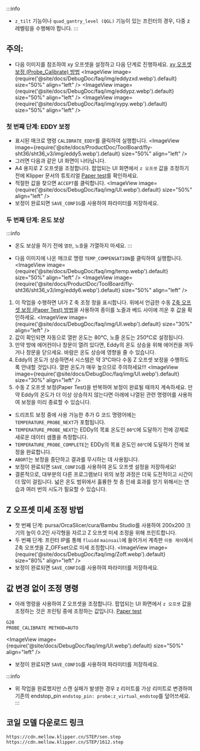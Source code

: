 :::info
* `z_tilt` 기능이나 `quad_gantry_level (QGL)` 기능이 있는 프린터의 경우, 다중 z 레벨링을 수행해야 합니다.
:::

## 주의:
* 다음 이미지를 참조하여 xy 오프셋을 설정하고 다음 단계로 진행하세요. [xy 오프셋 보정 (Probe_Calibrate) 방법](https://www.klipper3d.org/Probe_Calibrate)
<ImageView image={require('@site/docs/DebugDoc/faq/img/eddyzxd.webp').default} size="50%" align="left" />
<ImageView image={require('@site/docs/DebugDoc/faq/img/eddypz.webp').default} size="50%" align="left" />
<ImageView image={require('@site/docs/DebugDoc/faq/img/xypy.webp').default} size="50%" align="left" />

### 첫 번째 단계: EDDY 보정
* 표시된 매크로 명령 `CALIBRATE_EDDY`를 클릭하여 실행합니다.
<ImageView image={require('@site/docs/ProductDoc/ToolBoard/fly-sht36/sht36_v3/img/eddy5.webp').default} size="50%" align="left" />
* 그러면 다음과 같은 UI 화면이 나타납니다.
* A4 용지로 Z 오프셋을 조정합니다. 팝업되는 UI 화면에서 `z 오프셋` 값을 조정하기 전에 Klipper 문서의 튜토리얼 [Paper test](https://www.klipper3d.org/Bed_Level.html#the-paper-test)를 확인하세요.
* 적절한 값을 찾으면 `ACCEPT`를 클릭합니다.
<ImageView image={require('@site/docs/DebugDoc/faq/img/UI.webp').default} size="50%" align="left" />
* 보정이 완료되면 `SAVE_CONFIG`를 사용하여 파라미터를 저장하세요.

### 두 번째 단계: 온도 보상
:::info
* 온도 보상을 하기 전에 `열판`, `노즐`을 가열하지 마세요.
:::

* 다음 이미지에 나온 매크로 명령 `TEMP_COMPENSATION`를 클릭하여 실행합니다.
<ImageView image={require('@site/docs/DebugDoc/faq/img/temp.webp').default} size="50%" align="left" />
<ImageView image={require('@site/docs/ProductDoc/ToolBoard/fly-sht36/sht36_v3/img/eddy6.webp').default} size="50%" align="left" />

1. 이 작업을 수행하면 UI가 Z 축 조정 창을 표시합니다. 위에서 언급한 수동 [Z축 오프셋 보정 (Paper Test) 방법](https://www.klipper3d.org/Bed_Level.html#the-paper-test)을 사용하여 종이를 노즐과 베드 사이에 끼운 후 값을 확인하세요.
<ImageView image={require('@site/docs/DebugDoc/faq/img/UI.webp').default} size="30%" align="left" />
2. 값이 확인되면 자동으로 열판 온도는 80℃, 노즐 온도는 250℃로 설정됩니다.
3. 만약 방에 에어컨이나 창문이 열려 있다면, Eddy의 온도 상승을 위해 에어컨을 꺼두거나 창문을 닫으세요. 바람은 온도 상승에 영향을 줄 수 있습니다.
4. Eddy의 온도가 상승하면서 시스템은 약 3℃마다 수동 Z 오프셋 보정을 수행하도록 안내할 것입니다. 열판 온도가 매우 높으므로 주의하세요!!!
<ImageView image={require('@site/docs/DebugDoc/faq/img/UI.webp').default} size="30%" align="left" />
5. 수동 Z 오프셋 보정(Paper Test)을 반복하여 보정이 완료될 때까지 계속하세요. 만약 Eddy의 온도가 더 이상 상승하지 않는다면 아래에 나열된 관련 명령어를 사용하여 보정을 미리 종료할 수 있습니다.

* 드리프트 보정 중에 사용 가능한 추가 G 코드 명령어에는 `TEMPERATURE_PROBE_NEXT`가 포함됩니다.
* `TEMPERATURE_PROBE_NEXT`는 EDDy의 목표 온도인 `80℃`에 도달하기 전에 강제로 새로운 데이터 샘플을 측정합니다.
* `TEMPERATURE_PROBE_COMPLETE`는 EDDy의 목표 온도인 `80℃`에 도달하기 전에 보정을 완료합니다.
* `ABORT`는 보정을 중단하고 결과를 무시하는 데 사용됩니다.
* 보정이 완료되면 `SAVE_CONFIG`를 사용하여 온도 오프셋 설정을 저장하세요!
* 결론적으로, 대부분의 다른 프로그램보다 위의 보정 과정은 더욱 도전적이고 시간이 더 많이 걸립니다. 넓은 온도 범위에서 훌륭한 첫 층 인쇄 효과를 얻기 위해서는 연습과 여러 번의 시도가 필요할 수 있습니다.

## Z 오프셋 미세 조정 방법
* 첫 번째 단계: pursa/OrcaSlicer/cura/Bambu Studio를 사용하여 200x200 크기의 높이 0.2인 사각형을 자르고 Z 오프셋 미세 조정을 위해 프린트합니다.
* 두 번째 단계: 프린터 IP를 통해 `fluidd` `mainsail`에 들어가서 계측판 `이동 제어`에서 Z축 오프셋을 Z_OFFset으로 미세 조정합니다.
<ImageView image={require('@site/docs/DebugDoc/faq/img/Zoff.webp').default} size="80%" align="left" />
* 보정이 완료되면 `SAVE_CONFIG`를 사용하여 파라미터를 저장하세요.

## 값 변경 없이 조정 명령
* 아래 명령을 사용하여 Z 오프셋을 조정합니다. 팝업되는 UI 화면에서 `z 오프셋` 값을 조정하는 것은 프린팅 중에 조정하는 값입니다. [Paper test](https://www.klipper3d.org/Bed_Level.html#the-paper-test)
```bash
G28
PROBE_CALIBRATE METHOD=AUTO  
```
<ImageView image={require('@site/docs/DebugDoc/faq/img/UI.webp').default} size="50%" align="left" />
* 보정이 완료되면 `SAVE_CONFIG`를 사용하여 파라미터를 저장하세요.

:::info
* 위 작업을 완료했지만 스캔 실패가 발생한 경우 z 리미트를 가상 리미트로 변경하여 기존의 endstop_pin `endstop_pin: probe:z_virtual_endstop`를 덮어쓰세요.
:::


## 코일 모델 다운로드 링크

```bash
https://cdn.mellow.klipper.cn/STEP/sen.step
https://cdn.mellow.klipper.cn/STEP/1612.step
```
